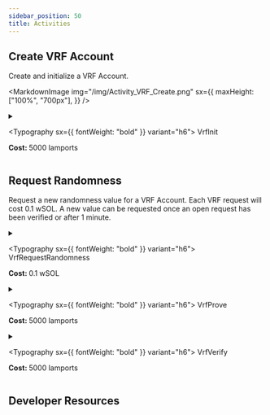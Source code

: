 ```yaml
---
sidebar_position: 50
title: Activities
---
```




## Create VRF Account

Create and initialize a VRF Account.

<MarkdownImage
  img="/img/Activity_VRF_Create.png"
  sx={{
    maxHeight: ["100%", "700px"],
  }}
/>

<details>
<summary>

<Typography sx={{ fontWeight: "bold" }} variant="h6">
  VrfInit
</Typography>

<b>Cost: </b>5000 lamports

</summary>

<VrfInit />

</details>

## Request Randomness

Request a new randomness value for a VRF Account. Each VRF request will cost 0.1 wSOL. A new value can be requested once an open request has been verified or after 1 minute.

<MarkdownImage img="/img/Activity_VRF_Request.png" />

<details>
<summary>

<Typography sx={{ fontWeight: "bold" }} variant="h6">
  VrfRequestRandomness
</Typography>

<b>Cost: </b>0.1 wSOL

</summary>

<VrfRequestRandomness />

</details>

<details>
<summary>

<Typography sx={{ fontWeight: "bold" }} variant="h6">
  VrfProve
</Typography>

<b>Cost: </b>5000 lamports

</summary>

<VrfProve />

</details>

<details>
<summary>

<Typography sx={{ fontWeight: "bold" }} variant="h6">
  VrfVerify
</Typography>

<b>Cost: </b>5000 lamports

</summary>

<VrfVerify />

</details>

## Developer Resources

<RandomnessInstructions />
